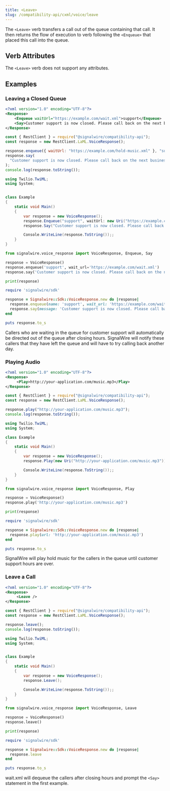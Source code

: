 ```yaml
---
title: <Leave>
slug: /compatibility-api/cxml/voice/leave
---
```



The `<Leave>` verb transfers a call out of the queue containing that call. It then returns the flow of execution to verb following the `<Enqueue>` that placed this call into the queue.

## Verb Attributes

The `<Leave>` verb does not support any attributes.

## Examples

### Leaving a Closed Queue

<Tabs groupId="cxml-api">
  <TabItem value="XML">

```xml
<?xml version="1.0" encoding="UTF-8"?>
<Response>
    <Enqueue waitUrl="https://example.com/wait.xml">support</Enqueue>
    <Say>Customer support is now closed. Please call back on the next business day. Thank you.</Say>
</Response>
```

  </TabItem>

  <TabItem value="JavaScript">

```javascript
const { RestClient } = require("@signalwire/compatibility-api");
const response = new RestClient.LaML.VoiceResponse();

response.enqueue({ waitUrl: "https://example.com/hold-music.xml" }, "support");
response.say(
  "Customer support is now closed. Please call back on the next business day. Thank you."
);
console.log(response.toString());
```

  </TabItem>

  <TabItem value="C#">

```csharp
using Twilio.TwiML;
using System;


class Example
{
    static void Main()
    {
        var response = new VoiceResponse();
        response.Enqueue("support", waitUrl: new Uri("https://example.com/wait.xml"));
        response.Say("Customer support is now closed. Please call back on the next business day. Thank you.");

        Console.WriteLine(response.ToString());;
    }
}
```

  </TabItem>

  <TabItem value="Python">

```python
from signalwire.voice_response import VoiceResponse, Enqueue, Say

response = VoiceResponse()
response.enqueue('support', wait_url='https://example.com/wait.xml')
response.say('Customer support is now closed. Please call back on the next business day. Thank you.')

print(response)
```

  </TabItem>

  <TabItem value="Ruby">

```ruby
require 'signalwire/sdk'

response = Signalwire::Sdk::VoiceResponse.new do |response|
  response.enqueue(name: 'support', wait_url: 'https://example.com/wait.xml')
  response.say(message: 'Customer support is now closed. Please call back on the next business day. Thank you.')
end

puts response.to_s
```

  </TabItem>

</Tabs>

Callers who are waiting in the queue for customer support will automatically be directed out of the queue after closing hours. SignalWire will notify these callers that they have left the queue and will have to try calling back another day.

### Playing Audio

<Tabs groupId="compatibility-api">
  <TabItem value="XML">

```xml
<?xml version="1.0" encoding="UTF-8"?>
<Response>
     <Play>http://your-application.com/music.mp3</Play>
</Response>
```

  </TabItem>

  <TabItem value="JavaScript">

```javascript
const { RestClient } = require("@signalwire/compatibility-api");
const response = new RestClient.LaML.VoiceResponse();

response.play("http://your-application.com/music.mp3");
console.log(response.toString());
```

  </TabItem>

  <TabItem value="C#">

```csharp
using Twilio.TwiML;
using System;

class Example
{
    static void Main()
    {
        var response = new VoiceResponse();
        response.Play(new Uri("http://your-application.com/music.mp3"));

        Console.WriteLine(response.ToString());;
    }
}
```

  </TabItem>

  <TabItem value="Python">

```python
from signalwire.voice_response import VoiceResponse, Play

response = VoiceResponse()
response.play('http://your-application.com/music.mp3')

print(response)
```

  </TabItem>

  <TabItem value="Ruby">

```ruby
require 'signalwire/sdk'

response = Signalwire::Sdk::VoiceResponse.new do |response|
  response.play(url: 'http://your-application.com/music.mp3')
end

puts response.to_s
```

  </TabItem>

</Tabs>

SignalWire will play hold music for the callers in the queue until customer support hours are over.

### Leave a Call

<Tabs groupId="compatibility-api">
  <TabItem value="XML">

```xml
<?xml version="1.0" encoding="UTF-8"?>
<Response>
     <Leave />
</Response>
```

  </TabItem>

  <TabItem value="JavaScript">

```javascript
const { RestClient } = require("@signalwire/compatibility-api");
const response = new RestClient.LaML.VoiceResponse();

response.leave();
console.log(response.toString());
```

  </TabItem>

  <TabItem value="C#">

```csharp
using Twilio.TwiML;
using System;


class Example
{
    static void Main()
    {
        var response = new VoiceResponse();
        response.Leave();

        Console.WriteLine(response.ToString());;
    }
}
```

  </TabItem>

  <TabItem value="Python">

```python
from signalwire.voice_response import VoiceResponse, Leave

response = VoiceResponse()
response.leave()

print(response)
```

  </TabItem>

  <TabItem value="Ruby">

```ruby
require 'signalwire/sdk'

response = Signalwire::Sdk::VoiceResponse.new do |response|
  response.leave
end

puts response.to_s
```

  </TabItem>

</Tabs>

wait.xml will dequeue the callers after closing hours and prompt the `<Say>` statement in the first example.
